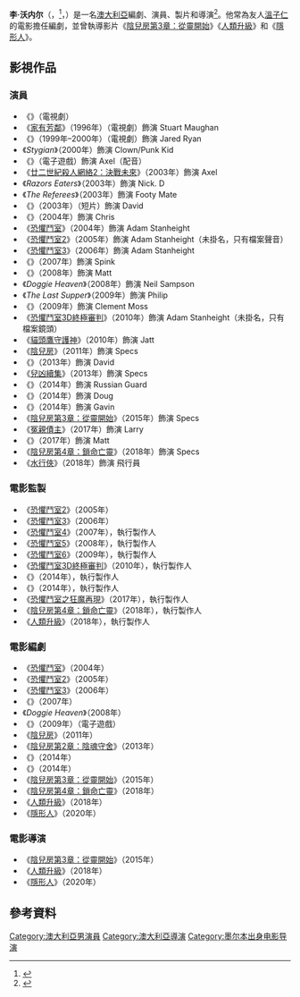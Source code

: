 {{noteTA
|G1=Movie
| T=zh-cn:李·沃内尔; zh-hk:利·雲紐; zh-tw:雷·沃納爾;
| 1=zh-cn:李·沃内尔; zh-hk:利·雲紐; zh-tw:雷·沃納爾;
}}

{{Infobox person
|name          = 李·沃内尔
|image         = Leigh Whannell Saw 3D premiere.jpg 
|caption       = 沃内尔於2010年《[[奪魂鋸3D|奪魂鋸3D]]》首映式
|image_size    = 
|native_name   = Leigh Whannell
|native_name_lang = 英語
|birth_name    =
|birth_date    = {{birth date and age|df=yes|1977|1|17}}
|birth_place   = {{澳大利亞}}[[維多利亞州|維多利亞州]][[墨爾本|墨爾本]]
|death_date    = 
|death_place   = 
|other_name    =
|years_active  = 1996年至今
|occupation    = 演員、編劇、製片、導演
|spouse        = {{marriage|科貝特·塔克（Corbett Tuck）|2009}}
|children      = 3名
}}
{{中文譯名
| english   = Leigh Whannell
| putonghua = 李·沃内尔
| taiwan    = 雷·沃納爾
| hongkong  = 利·雲紐
}}

'''李·沃内尔'''（{{lang-en|Leigh Whannell}}，{{IPAc-en|l|iː|_|ˈ|w|ɒ|n|ɛ|l}}<ref name="sbs-2018">{{cite web |last=Whannell |first=Leigh |author-link=李·沃内尔 |interviewer={{link-en|Marc Fennell}} |title=LEIGH WHANNELL: LEARNING WHAT NOT TO DO |url=https://www.sbs.com.au/news/the-feed/leigh-whannell-learning-what-not-to-do |date={{dts|2018|6|25}} |orig-year={{dts|2018|6|21}} |work={{link-en|資訊 (澳大利亞劇集)|The Feed (Australian TV series)|THE FEED}} |publisher={{link-en|SBS VICELAND}} |time=0:06 |access-date={{dts|2020|3|22}} |language=en-AU |archive-date=2021-03-29 |archive-url=https://web.archive.org/web/20210329025120/https://www.sbs.com.au/news/the-feed/leigh-whannell-learning-what-not-to-do |dead-url=no }}</ref>，{{bd|1977年|1月17日}}）是一名[[澳大利亞|澳大利亞]]編劇、演員、製片和導演<ref name="Pics">{{cite web |title=Leigh Whannell |url=http://www.superiorpics.com/leigh_whannell/ |website=SuperiorPics.com |access-date={{dts|2012|10|2}} |language=en }}{{Dead link}}</ref>。他常為友人[[溫子仁|溫子仁]]的電影擔任編劇，並曾執導影片《[[陰兒房第3章：從靈開始|陰兒房第3章：從靈開始]]》《[[人類升級|人類升級]]》和《[[隱形人_(2020年電影)|隱形人]]》。

== 影視作品 ==

=== 演員 ===
*《''{{link-en|Recovery (TV series)|Recovery (TV series)|Recovery}}''》（電視劇）
*《[[家有芳鄰|家有芳鄰]]》（1996年）（電視劇）飾演 Stuart Maughan
*《''{{link-en|Blue Heelers|Blue Heelers}}''》（1999年–2000年）（電視劇）飾演 Jared Ryan
*《''Stygian''》（2000年）飾演 Clown/Punk Kid
*《''{{link-en|Enter the Matrix|Enter the Matrix}}''》（電子遊戲）飾演 Axel（配音）
*《[[廿二世紀殺人網絡2：決戰未來|廿二世紀殺人網絡2：決戰未來]]》（2003年）飾演 Axel
*《''Razors Eaters''》（2003年）飾演 Nick. D
*《''The Referees''》（2003年）飾演 Footy Mate
*《{{link-en|奪魂鋸 (2003年電影)|Saw (2003 film)|奪魂鋸}}》（2003年）（短片）飾演 David
*《''{{link-en|One Perfect Day (2004 film)|One Perfect Day (2004 film)|One Perfect Day}}''》（2004年）飾演 Chris
*《[[恐懼鬥室|恐懼鬥室]]》（2004年）飾演 Adam Stanheight
*《[[恐懼鬥室2|恐懼鬥室2]]》（2005年）飾演 Adam Stanheight（未掛名，只有檔案聲音）
*《[[恐懼鬥室3|恐懼鬥室3]]》（2006年）飾演 Adam Stanheight
*《''{{link-en|Death Sentence (2007 film)|Death Sentence (2007 film)|Death Sentence}}''》（2007年）飾演 Spink
*《''{{link-en|Dying Breed (film)|Dying Breed (film)|Dying Breed}}''》（2008年）飾演 Matt
*《''Doggie Heaven''》（2008年）飾演 Neil Sampson
*《''The Last Supper''》（2009年）飾演 Philip
*《''{{link-en|The Pardon|The Pardon}}''》（2009年）飾演 Clement Moss
*《[[恐懼鬥室3D終極審判|恐懼鬥室3D終極審判]]》（2010年）飾演 Adam Stanheight（未掛名，只有檔案鏡頭）
*《[[貓頭鷹守護神|貓頭鷹守護神]]》（2010年）飾演 Jatt
*《[[陰兒房|陰兒房]]》（2011年）飾演 Specs
*《''{{link-en|Crush (2013 film)|Crush (2013 film)|Crush}}''》（2013年）飾演 David
*《[[兒凶續集|兒凶續集]]》（2013年）飾演 Specs
*《''{{link-en|The Assets|The Assets}}''》（2014年）飾演 Russian Guard
*《''{{link-en|Cooties (film)|Cooties (film)|Cooties}}''》（2014年）飾演 Doug
*《''{{link-en|The Mule (2014 film)|The Mule (2014 film)|The Mule}}''》（2014年）飾演 Gavin
*《[[陰兒房第3章：從靈開始|陰兒房第3章：從靈開始]]》（2015年）飾演 Specs
*《[[冤親債主_(電影)|冤親債主]]》（2017年）飾演 Larry
*《''{{link-en|Keep Watching|Keep Watching}}''》（2017年）飾演 Matt
*《[[陰兒房第4章：鎖命亡靈|陰兒房第4章：鎖命亡靈]]》（2018年）飾演 Specs
*《[[水行俠_(電影)|水行俠]]》（2018年）飾演 飛行員

=== 電影監製 ===
*《[[恐懼鬥室2|恐懼鬥室2]]》（2005年）
*《[[恐懼鬥室3|恐懼鬥室3]]》（2006年）
*《[[恐懼鬥室4|恐懼鬥室4]]》（2007年），執行製作人
*《[[恐懼鬥室5|恐懼鬥室5]]》（2008年），執行製作人
*《[[恐懼鬥室6|恐懼鬥室6]]》（2009年），執行製作人
*《[[恐懼鬥室3D終極審判|恐懼鬥室3D終極審判]]》（2010年），執行製作人
*《''{{link-en|Cooties (film)|Cooties (film)|Cooties}}''》（2014年），執行製作人
*《''{{link-en|The Mule (2014 film)|The Mule (2014 film)|The Mule}}''》（2014年），執行製作人
*《[[恐懼鬥室之狂魔再現|恐懼鬥室之狂魔再現]]》（2017年），執行製作人
*《[[陰兒房第4章：鎖命亡靈|陰兒房第4章：鎖命亡靈]]》（2018年），執行製作人
*《[[人類升級|人類升級]]》（2018年），執行製作人

=== 電影編劇 ===
*《[[恐懼鬥室|恐懼鬥室]]》（2004年）
*《[[恐懼鬥室2|恐懼鬥室2]]》（2005年）
*《[[恐懼鬥室3|恐懼鬥室3]]》（2006年）
*《''{{link-en|Dead Silence|Dead Silence}}''》（2007年）
*《''Doggie Heaven''》（2008年）
*《{{link-en|恐懼鬥室 (遊戲)|Saw (video game)|恐懼鬥室}}》（2009年）（電子遊戲）
*《[[陰兒房|陰兒房]]》（2011年）
*《[[陰兒房第2章：陰魂守舍|陰兒房第2章：陰魂守舍]]》（2013年）
*《''{{link-en|Cooties (film)|Cooties (film)|Cooties}}''》（2014年）
*《''{{link-en|The Mule (2014 film)|The Mule (2014 film)|The Mule}}''》（2014年）
*《[[陰兒房第3章：從靈開始|陰兒房第3章：從靈開始]]》（2015年）
*《[[陰兒房第4章：鎖命亡靈|陰兒房第4章：鎖命亡靈]]》（2018年）
*《[[人類升級|人類升級]]》（2018年）
* 《[[隱形人_(2020年電影)|隱形人]]》（2020年）

=== 電影導演 ===
*《[[陰兒房第3章：從靈開始|陰兒房第3章：從靈開始]]》（2015年）
*《[[人類升級|人類升級]]》（2018年）
* 《[[隱形人_(2020年電影)|隱形人]]》（2020年）

==參考資料==
{{reflist}}
{{雷·沃納爾}}
{{normdaten}}
{{DEFAULTSORT:Whannell}}
[[Category:澳大利亞男演員|Category:澳大利亞男演員]]
[[Category:澳大利亞導演|Category:澳大利亞導演]]
[[Category:墨尔本出身电影导演|Category:墨尔本出身电影导演]]